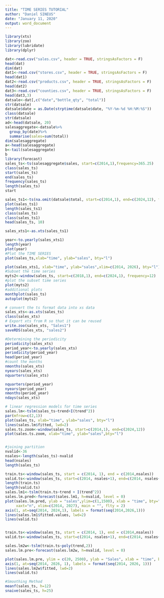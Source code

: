```yaml
---
title: "TIME SERIES TUTORIAL"
author: "Daniel SINEUS"
date: "January 11, 2020"
output: word_document
---
```


```r
library(xts)
library(zoo)
library(lubridate)
library(dplyr)

dat<-read.csv("sales.csv", header = TRUE, stringsAsFactors = F)
head(dat)
dim(dat)
dat1<-read.csv("stores.csv", header = TRUE, stringsAsFactors = F)
head(dat1)
dat2<-read.csv("products.csv", header = TRUE, stringsAsFactors = F)
head(dat2)
dat3<-read.csv("counties.csv", header = TRUE, stringsAsFactors = F)
head(dat3,3)
datsale<-dat[,c("date","bottle_qty", "total")]
str(datsale)
datsale$date = as.Date(strptime(datsale$date, "%Y-%m-%d %H:%M:%S"))
class(datsale)
str(datsale)
ad<-head(datsale, 20)
salesaggregate<-datsale%>%
  group_by(date)%>%
  summarise(sales=sum(total))
dim(salesaggregate)
a<-head(salesaggregate)
b<-tail(salesaggregate)
b
library(forecast)
sales_ts<-ts(salesaggregate$sales, start=c(2014,1),frequency=365.25)
class(sales_ts)
start(sales_ts)
end(sales_ts)
frequency(sales_ts)
length(sales_ts)
start

sales_ts1<-ts(na.omit(datsale$total, start=c(2014,1), end=c(2024,12), freq=365.25))
plot(sales_ts1)
length(sales_ts1)
class(sales_ts)
class(sales_ts1)
head(sales_ts, 10)

sales_xts1<-as.xts(sales_ts1)

year<-to.yearly(sales_xts1)
length(year)
plot(year)
#Plot the TIME SERIES
plot(sales_ts,xlab="time", ylab="sales", bty="l")

plot(sales_xts1, xlab="time", ylab="sales",xlim=c(2014, 2026), bty="l")
#Subset the time series
myts2<-window(sales_ts, start=c(2018,1), end=c(2024,1), frequency=12)
#plot the subset time series
plot(myts2)
#additional plots
monthplot(sales_ts)
autoplot(myts2)

# convert the ts format data into xs data
sales_xts<-as.xts(sales_ts)
class(sales_xts) 
# Export xts from R so that it can be reused
write.zoo(sales_xts, "Sales1")
saveRDS(sales_xts, "sales2")

#Determining the periodicity
periodicity(sales_xts)
period_year<-to.yearly(sales_xts)
periodicity(period_year)
head(period_year)
#count the months
nmonths(sales_xts)
nyears(sales_xts)
nquarters(sales_xts)

nquarters(period_year)
nyears(period_year)
nmonths(period_year)
ndays(sales_xts)

# linear regression models for time series
sales.lm<-tslm(sales_ts~trend+I(trend^2))
par(mfrow=c(2,1))
plot(sales_ts, xlab="time", ylab="sales", bty="l")
lines(sales.lm$fitted, lwd=2)
sales.ts.zoom<-window(sales_ts, start=c(2014,1), end=c(2024,12))
plot(sales.ts.zoom, xlab="time", ylab="sales",bty="l")


#joining partition
nvalid<-36
nsales<-length(sales_ts)-nvalid
head(nsales)
length(sales_ts)

train.ts<-window(sales_ts, start = c(2014, 1), end = c(2014,nsales))
valid.ts<-window(sales_ts, start=c(2014, nsales+1), end=c(2014, nsales+nvalid))
length(train.ts)
length(valid.ts)
sales.lm1<-tslm(train.ts~trend + I(trend^2))
sales.lm.pred<-forecast(sales.lm1, h=nvalid, level = 0)
plot(sales.lm.pred, ylab = "sales",ylim=c(1,1500), xlab = "time", bty="l",
     xaxt="n", xlim=c(2014, 2027), main = "", flty = 2)
axis(1, at=seq(2014, 2024,1), labels = format(seq(2014,2026,1)))
lines(sales.lm1$fitted.values, lwd=2)
lines(valid.ts)


train.ts<-window(sales_ts, start = c(2014, 1), end = c(2014,nsales))
valid.ts<-window(sales_ts, start=c(2014, nsales+1), end=c(2014, nsales+nvalid))

sales.lm2w<-tslm(train.ts~poly(trend,2))
sales.lm.pre<-forecast(sales.lm2w, h=nvalid, level = 0)

plot(sales.lm.pre, ylim = c(20, 2500), ylab = "Sales", xlab = "time", bty="l", xaxt="n", xlim=c(2014, 2026), main = "Forecasting", flty = 2)
axis(1, at=seq(2014, 2026, 1), labels = format(seq(2014, 2026, 1)))
lines(sales.lm2w$fitted, lwd=2)
lines(valid.ts)

#Smoothing Method
meanf(sales_ts, h=12)
snaive(sales_ts, h=25)
```

